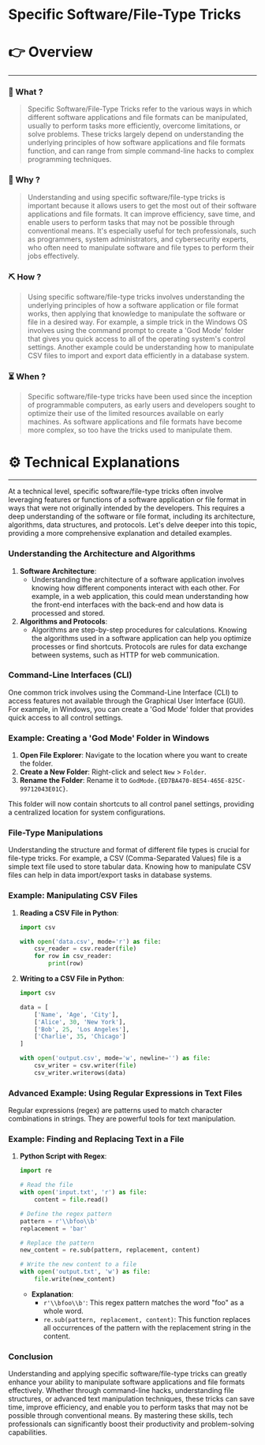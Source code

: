# Specific Software/File-Type Tricks


# 👉 Overview

---

### 👀 What ?

> Specific Software/File-Type Tricks refer to the various ways in which different software applications and file formats can be manipulated, usually to perform tasks more efficiently, overcome limitations, or solve problems. These tricks largely depend on understanding the underlying principles of how software applications and file formats function, and can range from simple command-line hacks to complex programming techniques.
> 

### 🧐 Why ?

> Understanding and using specific software/file-type tricks is important because it allows users to get the most out of their software applications and file formats. It can improve efficiency, save time, and enable users to perform tasks that may not be possible through conventional means. It's especially useful for tech professionals, such as programmers, system administrators, and cybersecurity experts, who often need to manipulate software and file types to perform their jobs effectively.
> 

### ⛏️ How ?

> Using specific software/file-type tricks involves understanding the underlying principles of how a software application or file format works, then applying that knowledge to manipulate the software or file in a desired way. For example, a simple trick in the Windows OS involves using the command prompt to create a 'God Mode' folder that gives you quick access to all of the operating system's control settings. Another example could be understanding how to manipulate CSV files to import and export data efficiently in a database system.
> 

### ⏳ When ?

> Specific software/file-type tricks have been used since the inception of programmable computers, as early users and developers sought to optimize their use of the limited resources available on early machines. As software applications and file formats have become more complex, so too have the tricks used to manipulate them.
> 

# ⚙️ Technical Explanations

---

At a technical level, specific software/file-type tricks often involve leveraging features or functions of a software application or file format in ways that were not originally intended by the developers. This requires a deep understanding of the software or file format, including its architecture, algorithms, data structures, and protocols. Let's delve deeper into this topic, providing a more comprehensive explanation and detailed examples.

### Understanding the Architecture and Algorithms

1. **Software Architecture**:
    - Understanding the architecture of a software application involves knowing how different components interact with each other. For example, in a web application, this could mean understanding how the front-end interfaces with the back-end and how data is processed and stored.
2. **Algorithms and Protocols**:
    - Algorithms are step-by-step procedures for calculations. Knowing the algorithms used in a software application can help you optimize processes or find shortcuts. Protocols are rules for data exchange between systems, such as HTTP for web communication.

### Command-Line Interfaces (CLI)

One common trick involves using the Command-Line Interface (CLI) to access features not available through the Graphical User Interface (GUI). For example, in Windows, you can create a 'God Mode' folder that provides quick access to all control settings.

### Example: Creating a 'God Mode' Folder in Windows

1. **Open File Explorer**: Navigate to the location where you want to create the folder.
2. **Create a New Folder**: Right-click and select `New` > `Folder`.
3. **Rename the Folder**: Rename it to `GodMode.{ED7BA470-8E54-465E-825C-99712043E01C}`.

This folder will now contain shortcuts to all control panel settings, providing a centralized location for system configurations.

### File-Type Manipulations

Understanding the structure and format of different file types is crucial for file-type tricks. For example, a CSV (Comma-Separated Values) file is a simple text file used to store tabular data. Knowing how to manipulate CSV files can help in data import/export tasks in database systems.

### Example: Manipulating CSV Files

1. **Reading a CSV File in Python**:
    
    ```python
    import csv
    
    with open('data.csv', mode='r') as file:
        csv_reader = csv.reader(file)
        for row in csv_reader:
            print(row)
    
    ```
    
2. **Writing to a CSV File in Python**:
    
    ```python
    import csv
    
    data = [
        ['Name', 'Age', 'City'],
        ['Alice', 30, 'New York'],
        ['Bob', 25, 'Los Angeles'],
        ['Charlie', 35, 'Chicago']
    ]
    
    with open('output.csv', mode='w', newline='') as file:
        csv_writer = csv.writer(file)
        csv_writer.writerows(data)
    
    ```
    

### Advanced Example: Using Regular Expressions in Text Files

Regular expressions (regex) are patterns used to match character combinations in strings. They are powerful tools for text manipulation.

### Example: Finding and Replacing Text in a File

1. **Python Script with Regex**:
    
    ```python
    import re
    
    # Read the file
    with open('input.txt', 'r') as file:
        content = file.read()
    
    # Define the regex pattern
    pattern = r'\\bfoo\\b'
    replacement = 'bar'
    
    # Replace the pattern
    new_content = re.sub(pattern, replacement, content)
    
    # Write the new content to a file
    with open('output.txt', 'w') as file:
        file.write(new_content)
    
    ```
    
    - **Explanation**:
        - `r'\\bfoo\\b'`: This regex pattern matches the word "foo" as a whole word.
        - `re.sub(pattern, replacement, content)`: This function replaces all occurrences of the pattern with the replacement string in the content.

### Conclusion

Understanding and applying specific software/file-type tricks can greatly enhance your ability to manipulate software applications and file formats effectively. Whether through command-line hacks, understanding file structures, or advanced text manipulation techniques, these tricks can save time, improve efficiency, and enable you to perform tasks that may not be possible through conventional means. By mastering these skills, tech professionals can significantly boost their productivity and problem-solving capabilities.
